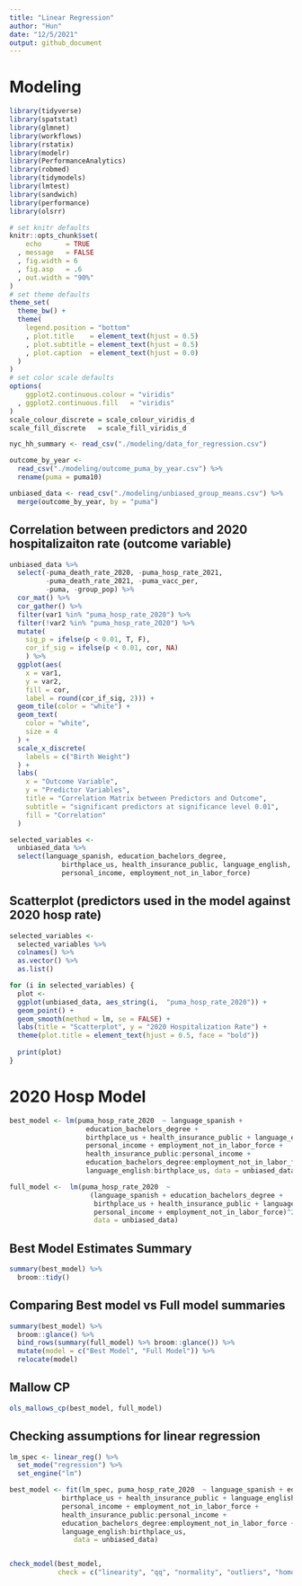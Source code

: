 ```yaml
---
title: "Linear Regression"
author: "Hun"
date: "12/5/2021"
output: github_document
---
```


# Modeling
```r
library(tidyverse)
library(spatstat)
library(glmnet)
library(workflows)
library(rstatix)
library(modelr)
library(PerformanceAnalytics)
library(robmed)
library(tidymodels)
library(lmtest)
library(sandwich)
library(performance)
library(olsrr)
```

```r
# set knitr defaults
knitr::opts_chunk$set(
    echo      = TRUE
  , message   = FALSE
  , fig.width = 6
  , fig.asp   = .6
  , out.width = "90%"
)
# set theme defaults
theme_set(
  theme_bw() +
  theme(
    legend.position = "bottom"
    , plot.title    = element_text(hjust = 0.5)
    , plot.subtitle = element_text(hjust = 0.5)    
    , plot.caption  = element_text(hjust = 0.0)
  )
)
# set color scale defaults
options(
    ggplot2.continuous.colour = "viridis"
  , ggplot2.continuous.fill   = "viridis"
)
scale_colour_discrete = scale_colour_viridis_d
scale_fill_discrete   = scale_fill_viridis_d
```



```r

nyc_hh_summary <- read_csv("./modeling/data_for_regression.csv")

outcome_by_year <- 
  read_csv("./modeling/outcome_puma_by_year.csv") %>%
  rename(puma = puma10)

unbiased_data <- read_csv("./modeling/unbiased_group_means.csv") %>%
  merge(outcome_by_year, by = "puma")
```


## Correlation between predictors and 2020 hospitalizaiton rate (outcome variable)
```r
unbiased_data %>% 
  select(-puma_death_rate_2020, -puma_hosp_rate_2021, 
         -puma_death_rate_2021, -puma_vacc_per,
         -puma, -group_pop) %>%
  cor_mat() %>%
  cor_gather() %>%
  filter(var1 %in% "puma_hosp_rate_2020") %>%
  filter(!var2 %in% "puma_hosp_rate_2020") %>%
  mutate(
    sig_p = ifelse(p < 0.01, T, F),
    cor_if_sig = ifelse(p < 0.01, cor, NA)
    ) %>% 
  ggplot(aes(
    x = var1, 
    y = var2, 
    fill = cor,
    label = round(cor_if_sig, 2))) + 
  geom_tile(color = "white") +   
  geom_text(
    color = "white",
    size = 4
  ) + 
  scale_x_discrete(
    labels = c("Birth Weight")
  ) + 
  labs(
    x = "Outcome Variable",
    y = "Predictor Variables",
    title = "Correlation Matrix between Predictors and Outcome",
    subtitle = "significant predictors at significance level 0.01",
    fill = "Correlation"
  )
```


```r
selected_variables <-
  unbiased_data %>%
  select(language_spanish, education_bachelors_degree,
             birthplace_us, health_insurance_public, language_english,
             personal_income, employment_not_in_labor_force)
```


## Scatterplot (predictors used in the model against 2020 hosp rate)
```r
selected_variables <- 
  selected_variables %>%
  colnames() %>%
  as.vector() %>%
  as.list() 

for (i in selected_variables) {
  plot <-
  ggplot(unbiased_data, aes_string(i,  "puma_hosp_rate_2020")) + 
  geom_point() +
  geom_smooth(method = lm, se = FALSE) +
  labs(title = "Scatterplot", y = "2020 Hospitalization Rate") +
  theme(plot.title = element_text(hjust = 0.5, face = "bold"))
  
  print(plot) 
}
```


# 2020 Hosp Model
```r
best_model <- lm(puma_hosp_rate_2020  ~ language_spanish + 
                   education_bachelors_degree +
                   birthplace_us + health_insurance_public + language_english + 
                   personal_income + employment_not_in_labor_force +
                   health_insurance_public:personal_income +
                   education_bachelors_degree:employment_not_in_labor_force +
                   language_english:birthplace_us, data = unbiased_data)

full_model <-  lm(puma_hosp_rate_2020  ~ 
                    (language_spanish + education_bachelors_degree +
                     birthplace_us + health_insurance_public + language_english + 
                     personal_income + employment_not_in_labor_force)^2, 
                     data = unbiased_data)
```

## Best Model Estimates Summary
```r
summary(best_model) %>%
  broom::tidy()
```

## Comparing Best model vs Full model summaries 
```r
summary(best_model) %>% 
  broom::glance() %>%
  bind_rows(summary(full_model) %>% broom::glance()) %>%
  mutate(model = c("Best Model", "Full Model")) %>%
  relocate(model)
```

## Mallow CP
```r
ols_mallows_cp(best_model, full_model)
```


## Checking assumptions for linear regression
```r
lm_spec <- linear_reg() %>%
  set_mode("regression") %>%
  set_engine("lm")

best_model <- fit(lm_spec, puma_hosp_rate_2020  ~ language_spanish + education_bachelors_degree +
             birthplace_us + health_insurance_public + language_english + 
             personal_income + employment_not_in_labor_force +
             health_insurance_public:personal_income +
             education_bachelors_degree:employment_not_in_labor_force +
             language_english:birthplace_us,
                data = unbiased_data)


check_model(best_model, 
            check = c("linearity", "qq", "normality", "outliers", "homogeneity"))




```

